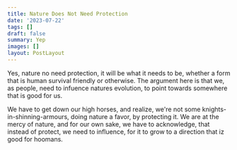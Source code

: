 ```yaml
---
title: Nature Does Not Need Protection
date: '2023-07-22'
tags: []
draft: false
summary: Yep
images: []
layout: PostLayout
---
```



Yes, nature no need protection, it will be what it needs to be, whether a form that is human survival friendly or otherwise.
The argument here is that we, as people, need to infuence natures evolution, to point towards somewhere that is good for us.

We have to get down our high horses, and realize, we're not some knights-in-shinning-armours, doing nature a favor, by protecting it.
We are at the mercy of nature, and for our own sake, we have to acknowledge, that instead of protect, we need to influence, for it to grow to a direction that iz good for hoomans.